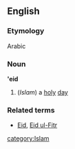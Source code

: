==English==
===Etymology===
Arabic
===Noun===
''' 'eid'''
#(''Islam'') a [[holy]] [[day]]
===Related terms===
*[[Eid]], [[Eid ul-Fitr]]
[[category:Islam]]